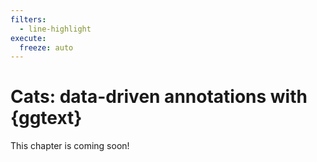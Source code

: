 ```yaml
---
filters:
  - line-highlight
execute: 
  freeze: auto
---
```


# Cats: data-driven annotations with {ggtext} {#sec-cats}

::: {.callout-caution}

This chapter is coming soon!

:::